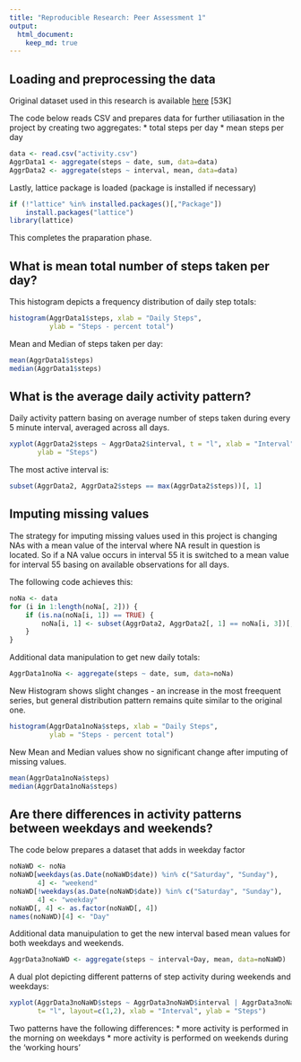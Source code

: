 ```yaml
---
title: "Reproducible Research: Peer Assessment 1"
output: 
  html_document:
    keep_md: true
---
```



## Loading and preprocessing the data
Original dataset used in this research is available [here](https://d396qusza40orc.cloudfront.net/repdata%2Fdata%2Factivity.zip) [53K]

The code below reads CSV and prepares data for further utiliasation in the project by creating two aggregates:
* total steps per day
* mean steps per day
```r
data <- read.csv("activity.csv")
AggrData1 <- aggregate(steps ~ date, sum, data=data)
AggrData2 <- aggregate(steps ~ interval, mean, data=data)
```

Lastly, lattice package is loaded (package is installed if necessary)
```r
if (!"lattice" %in% installed.packages()[,"Package"]) 
    install.packages("lattice")
library(lattice)
```
This completes the praparation phase.


## What is mean total number of steps taken per day?
This histogram depicts a frequency distribution of daily step totals:
```r
histogram(AggrData1$steps, xlab = "Daily Steps", 
          ylab = "Steps - percent total")
```

Mean and Median of steps taken per day:
```r
mean(AggrData1$steps)
median(AggrData1$steps)
```

## What is the average daily activity pattern?
Daily activity pattern basing on average number of steps taken during every 5 minute interval, averaged across all days.
```r
xyplot(AggrData2$steps ~ AggrData2$interval, t = "l", xlab = "Interval", 
       ylab = "Steps")
```

The most active interval is:
```r
subset(AggrData2, AggrData2$steps == max(AggrData2$steps))[, 1]
```

## Imputing missing values
The strategy for imputing missing values used in this project is changing NAs with a mean value of the interval where NA result in question is located. So if a NA value occurs in interval 55 it is switched to a mean value for interval 55 basing on available observations for all days.

The following code achieves this:
```r
noNa <- data
for (i in 1:length(noNa[, 2])) {
    if (is.na(noNa[i, 1]) == TRUE) {
        noNa[i, 1] <- subset(AggrData2, AggrData2[, 1] == noNa[i, 3])[, 2]
    }
}
```

Additional data manipulation to get new daily totals:
```r
AggrData1noNa <- aggregate(steps ~ date, sum, data=noNa)
```

New Histogram shows slight changes - an increase in the most freequent series, but general distribution pattern remains quite similar to the original one.
```r
histogram(AggrData1noNa$steps, xlab = "Daily Steps", 
          ylab = "Steps - percent total")
```

New Mean and Median values show no significant change after imputing of missing values.
```r
mean(AggrData1noNa$steps)
median(AggrData1noNa$steps)
```


## Are there differences in activity patterns between weekdays and weekends?

The code below prepares a dataset that adds in weekday factor
```r
noNaWD <- noNa 
noNaWD[weekdays(as.Date(noNaWD$date)) %in% c("Saturday", "Sunday"),
       4] <- "weekend"
noNaWD[!weekdays(as.Date(noNaWD$date)) %in% c("Saturday", "Sunday"),
       4] <- "weekday"
noNaWD[, 4] <- as.factor(noNaWD[, 4])
names(noNaWD)[4] <- "Day"
```

Additional data manuipulation to get the new interval based mean values for both weekdays and weekends.
```r
AggrData3noNaWD <- aggregate(steps ~ interval+Day, mean, data=noNaWD)
```

A dual plot depicting different patterns of step activity during weekends and weekdays:
```r
xyplot(AggrData3noNaWD$steps ~ AggrData3noNaWD$interval | AggrData3noNaWD$Day,
       t= "l", layout=c(1,2), xlab = "Interval", ylab = "Steps")
```
Two patterns have the following differences:
* more activity is performed in the morning on weekdays
* more activity is performed on weekends during the 'working hours'
